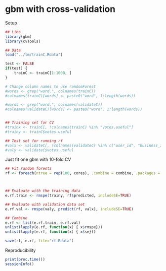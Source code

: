 gbm with cross-validation
=======================

Setup
```r
## Libs
library(gbm)
library(cvTools)

## Data
load("../lm/trainC.Rdata")

test <- FALSE
if(test) {
	trainC <- trainC[1:1000, ]
}

# Change column names to use randomForest
#words <- grep("word.", colnames(trainC))
#colnames(trainC)[words] <- paste0("word", 1:length(words))

#words <- grep("word.", colnames(validateC))
#colnames(validateC)[words] <- paste0("word", 1:length(words))


## Training set for CV
#trainx <- trainC[, !colnames(trainC) %in% "votes.useful"]
#trainy <- trainC$votes.useful

## Test set for running rf
#valx <- validateC[, !colnames(validateC) %in% c("user_id", "business_id", "review_id", "user.name", "business.city", "votes.useful")]
#valy <- validateC$votes.useful

```


Just fit one gbm with 10-fold CV
```r

## Fit random forests
rf <- foreach(ntree = rep(100, cores), .combine = combine, .packages = "randomForest") %dopar% randomForest(x=trainx, y=trainy, data=trainC, xtest=valx, ytest=valy, importance=TRUE, keep.forest=TRUE, ntree=ntree)



## Evaluate with the training data
e.rf.train <- rmspe(trainy, rf$predicted, includeSE=TRUE)

## Evaluate with validation data set
e.rf.val <- rmspe(valy, predict(rf, valx), includeSE=TRUE)

## Combine
e.rf <- list(e.rf.train, e.rf.val)
unlist(lapply(e.rf, function(x) { x$rmspe}))
unlist(lapply(e.rf, function(x) { x$se}))

save(rf, e.rf, file="rf.Rdata")
```

Reproducibility
```r
print(proc.time())
sessionInfo()
```
